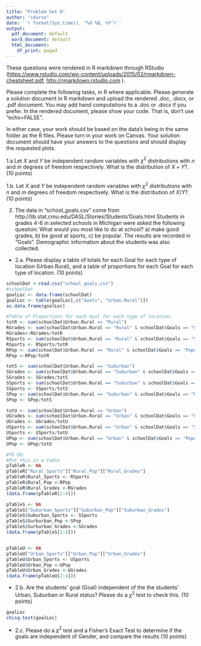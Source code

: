 ```yaml
---
title: "Problem Set 6"
author: "cdurso"
date: '`r format(Sys.time(), "%d %B, %Y")`'
output:
  pdf_document: default
  word_document: default
  html_document:
    df_print: paged
---
```


These questions were rendered in R markdown through RStudio (<https://www.rstudio.com/wp-content/uploads/2015/02/rmarkdown-cheatsheet.pdf>, <http://rmarkdown.rstudio.com> ).

Please complete the following tasks, in R where applicable. Please generate a solution document in R markdown and upload the rendered .doc, .docx, or .pdf document.  You may add hand computations to a .doc or .docx if you prefer. In the rendered document, please show your code. That is, don't use "echo=FALSE".  

In either case, your work should be based  on the data's being in the same folder as the R files. Please turn in your work on Canvas. Your solution document should have your answers to the questions and should display the requested plots.

 1.a Let $X$ and $Y$ be independent random variables with $\chi^2$ distributions with $n$ and $m$ degrees of freedom respectively. What is the distribution of $X+Y$?. (10 points)

1.b. Let $X$ and $Y$ be independent random variables with $\chi^2$ distributions with $n$ and $m$ degrees of freedom respectively. What is the distribution of $X/Y$?.(10 points)

2. The data in "school_goals.csv" come from http://lib.stat.cmu.edu/DASL/Stories/Students'Goals.html Students in grades 4-6 in selected schools in Michigan were asked the following question: What would you most like to do at school? a)  make good grades, b) be good at sports, c) be popular. The results are recorded in "Goals". Demographic information about the students was also collected. 

  * 2.a. Please display a table of totals for each Goal for each type of location (Urban.Rural), and a table of proportions for each Goal for each type of location. (10 points)
  
```r
schoolDat <-read.csv("school_goals.csv")
#schoolDat
goalLoc <- data.frame(schoolDat)
goalLoc <- table(goalLoc[,c("Goals", "Urban.Rural")])
as.data.frame(goalLoc)

#Table of Proportions for each Goal for each type of location:
totR <- sum(schoolDat$Urban.Rural == "Rural")
RGrades <- sum(schoolDat$Urban.Rural == "Rural" & schoolDat$Goals == "Grades")
RGrades<-RGrades/totR
RSports <- sum(schoolDat$Urban.Rural == "Rural" & schoolDat$Goals == "Sports")
RSports <- RSports/totR
RPop <- sum(schoolDat$Urban.Rural == "Rural" & schoolDat$Goals == "Popular")
RPop <-RPop/totR

totS <- sum(schoolDat$Urban.Rural == "Suburban")
SGrades <- sum(schoolDat$Urban.Rural == "Suburban" & schoolDat$Goals == "Grades")
SGrades <- SGrades/totS
SSports <- sum(schoolDat$Urban.Rural == "Suburban" & schoolDat$Goals == "Sports")
SSports <- SSports/totS
SPop <- sum(schoolDat$Urban.Rural == "Suburban" & schoolDat$Goals == "Popular")
SPop <- SPop/totS

totU <- sum(schoolDat$Urban.Rural == "Urban")
UGrades <- sum(schoolDat$Urban.Rural == "Urban" & schoolDat$Goals == "Grades")
UGrades <- UGrades/totU
USports <- sum(schoolDat$Urban.Rural == "Urban" & schoolDat$Goals == "Sports")
USports <- USports/totU
UPop <- sum(schoolDat$Urban.Rural == "Urban" & schoolDat$Goals == "Popular")
UPop <- UPop/totU

#TO DO:
#Put this in a table
pTableR <- NA
pTableR["Rural_Sports"]["Rural_Pop"]["Rural_Grades"]
pTableR$Rural_Sports <- RSports
pTableR$Rural_Pop <-RPop
pTableR$Rural_Grades <-RGrades
(data.frame(pTableR[2:4]))

pTableS <- NA
pTableS["Suburban_Sports"]["Suburban_Pop"]["Suburban_Grades"]
pTableS$Suburban_Sports <- SSports
pTableS$Surburban_Pop <-SPop
pTableS$Surburban_Grades <-SGrades
(data.frame(pTableS[2:4]))


pTableU <- NA
pTableU["Urban_Sports"]["Urban_Pop"]["Urban_Grades"]
pTableU$Urban_Sports <- USports
pTableU$Urban_Pop <-UPop
pTableU$Urban_Grades <-UGrades
(data.frame(pTableU[2:4]))

```
  
  * 2.b. Are the students' goal (Goal) independent of the the students' Urban, Suburban or Rural status?  Please do a $\chi^2$  test to check this. (10 points)
  
```r
goalLoc
chisq.test(goalLoc)

```
  
  * 2.c. Please do a $\chi^2$  test and a Fisher's Exact Test to determine if the goals are independent of Gender, and compare the results (10 points)
  
```r

```

